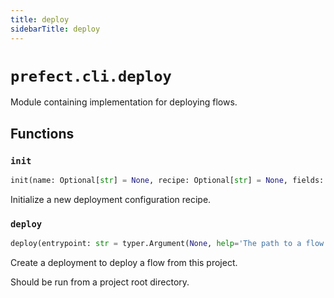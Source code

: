 ```yaml
---
title: deploy
sidebarTitle: deploy
---
```


# `prefect.cli.deploy`


Module containing implementation for deploying flows.

## Functions

### `init` <sup><a href="https://github.com/PrefectHQ/prefect/blob/main/src/prefect/cli/deploy.py#L122" target="_blank"><Icon icon="github" style="width: 14px; height: 14px;" /></a></sup>

```python
init(name: Optional[str] = None, recipe: Optional[str] = None, fields: Optional[list[str]] = typer.Option(None, '-f', '--field', help='One or more fields to pass to the recipe (e.g., image_name) in the format of key=value.'))
```


Initialize a new deployment configuration recipe.


### `deploy` <sup><a href="https://github.com/PrefectHQ/prefect/blob/main/src/prefect/cli/deploy.py#L239" target="_blank"><Icon icon="github" style="width: 14px; height: 14px;" /></a></sup>

```python
deploy(entrypoint: str = typer.Argument(None, help='The path to a flow entrypoint within a project, in the form of `./path/to/file.py:flow_func_name`'), names: List[str] = typer.Option(None, '--name', '-n', help="The name to give the deployment. Can be a pattern. Examples: 'my-deployment', 'my-flow/my-deployment', 'my-deployment-*', '*-flow-name/deployment*'"), description: str = typer.Option(None, '--description', '-d', help="The description to give the deployment. If not provided, the description will be populated from the flow's description."), version_type: str = typer.Option(None, '--version-type', help='The type of version to use for this deployment.'), version: str = typer.Option(None, '--version', help='A version to give the deployment.'), tags: List[str] = typer.Option(None, '-t', '--tag', help='One or more optional tags to apply to the deployment. Note: tags are used only for organizational purposes. For delegating work to workers, use the --work-queue flag.'), concurrency_limit: int = typer.Option(None, '-cl', '--concurrency-limit', help='The maximum number of concurrent runs for this deployment.'), concurrency_limit_collision_strategy: str = typer.Option(None, '--collision-strategy', help='Configure the behavior for runs once the concurrency limit is reached. Falls back to `ENQUEUE` if unset.'), work_pool_name: str = SettingsOption(PREFECT_DEFAULT_WORK_POOL_NAME, '-p', '--pool', help="The work pool that will handle this deployment's runs."), work_queue_name: str = typer.Option(None, '-q', '--work-queue', help="The work queue that will handle this deployment's runs. It will be created if it doesn't already exist. Defaults to `None`."), job_variables: List[str] = typer.Option(None, '-jv', '--job-variable', help='One or more job variable overrides for the work pool provided in the format of key=value string or a JSON object'), cron: List[str] = typer.Option(None, '--cron', help='A cron string that will be used to set a CronSchedule on the deployment.'), interval: List[int] = typer.Option(None, '--interval', help='An integer specifying an interval (in seconds) that will be used to set an IntervalSchedule on the deployment.'), interval_anchor: Optional[str] = typer.Option(None, '--anchor-date', help='The anchor date for all interval schedules'), rrule: List[str] = typer.Option(None, '--rrule', help='An RRule that will be used to set an RRuleSchedule on the deployment.'), timezone: str = typer.Option(None, '--timezone', help="Deployment schedule timezone string e.g. 'America/New_York'"), trigger: List[str] = typer.Option(None, '--trigger', help='Specifies a trigger for the deployment. The value can be a json string or path to `.yaml`/`.json` file. This flag can be used multiple times.'), param: List[str] = typer.Option(None, '--param', help='An optional parameter override, values are parsed as JSON strings e.g. --param question=ultimate --param answer=42'), params: str = typer.Option(None, '--params', help='An optional parameter override in a JSON string format e.g. --params=\'{"question": "ultimate", "answer": 42}\''), enforce_parameter_schema: bool = typer.Option(True, help='Whether to enforce the parameter schema on this deployment. If set to True, any parameters passed to this deployment must match the signature of the flow.'), deploy_all: bool = typer.Option(False, '--all', help='Deploy all flows in the project. If a flow name or entrypoint is also provided, this flag will be ignored.'), prefect_file: Path = typer.Option(Path('prefect.yaml'), '--prefect-file', help='Specify a custom path to a prefect.yaml file'), sla: List[str] = typer.Option(None, '--sla', help='Experimental: One or more SLA configurations for the deployment. May be removed or modified at any time. Currently only supported on Prefect Cloud.'))
```


Create a deployment to deploy a flow from this project.

Should be run from a project root directory.

